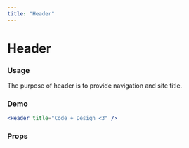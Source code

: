 ```yaml
---
title: "Header"
---
```



# Header

### Usage

The purpose of header is to provide navigation and site title.

### Demo

```.jsx
<Header title="Code + Design <3" />
```

### Props

<Table
  propTypes={propTypesToObject({
    propTypes: Header.propTypes
  })}
/>
